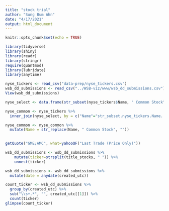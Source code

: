 ```yaml
---
title: "stock trial"
author: "Sung Bum Ahn"
date: "4/17/2021"
output: html_document
---
```


```r
knitr::opts_chunk$set(echo = TRUE)
```


```r
library(tidyverse)
library(shiny)
library(readr)
library(stringr)
require(quantmod)
library(lubridate)
library(anytime)
```

```r
nyse_tickers <- read_csv("data-prep/nyse_tickers.csv")
wsb_dd_submissions <- read_csv("../WSB-viz/www/wsb_dd_submissions.csv")
View(wsb_dd_submissions)
```

```r
nyse_select <- data.frame(str_subset(nyse_tickers$Name, " Common Stock"))

nyse_common <- nyse_tickers %>% 
  inner_join(nyse_select, by = c("Name"="str_subset.nyse_tickers.Name....Common.Stock.."))

nyse_common <- nyse_common %>% 
  mutate(Name = str_replace(Name, " Common Stock", ""))
  
```



```r
getQuote("GME;AMC", what=yahooQF("Last Trade (Price Only)"))
```


```r
wsb_dd_submissions <- wsb_dd_submissions %>% 
    mutate(ticker=strsplit(title_stocks, " ")) %>% 
    unnest(ticker)
```

```r
wsb_dd_submissions <- wsb_dd_submissions %>% 
  mutate(date = anydate(created_utc))
```

```r
count_ticker <- wsb_dd_submissions %>% 
  group_by(created_utc) %>%
  sub("\\s+.*", "", created_utc[[1]]) %>% 
  count(ticker)
glimpse(count_ticker)

```
